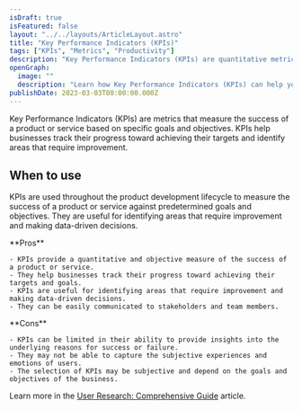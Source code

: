 ```yaml
---
isDraft: true
isFeatured: false
layout: "../../layouts/ArticleLayout.astro"
title: "Key Performance Indicators (KPIs)"
tags: ["KPIs", "Metrics", "Productivity"]
description: "Key Performance Indicators (KPIs) are quantitative metrics that help businesses track their progress and measure the success of a product or service. They provide objective data to make data-driven decisions and identify areas for improvement."
openGraph:
  image: ""
  description: "Learn how Key Performance Indicators (KPIs) can help you measure the success of your product or service. By tracking specific metrics, you can identify areas for improvement and make data-driven decisions to reach your goals."
publishDate: 2023-03-03T00:00:00.000Z
---
```


Key Performance Indicators (KPIs) are metrics that measure the success of a product or service based on specific goals and objectives. KPIs help businesses track their progress toward achieving their targets and identify areas that require improvement.

## When to use

KPIs are used throughout the product development lifecycle to measure the success of a product or service against predetermined goals and objectives. They are useful for identifying areas that require improvement and making data-driven decisions.

<div class="mt-8 mb-8 grid grid-cols-2 divide-x overflow-hidden rounded-md border">
  <div class="py-6 px-10 space-y-4">
    **Pros**

    - KPIs provide a quantitative and objective measure of the success of a product or service.
    - They help businesses track their progress toward achieving their targets and goals.
    - KPIs are useful for identifying areas that require improvement and making data-driven decisions.
    - They can be easily communicated to stakeholders and team members.

  </div>
  <div class="py-6 px-10 space-y-4">
    **Cons**

    - KPIs can be limited in their ability to provide insights into the underlying reasons for success or failure.
    - They may not be able to capture the subjective experiences and emotions of users.
    - The selection of KPIs may be subjective and depend on the goals and objectives of the business.

  </div>
</div>

Learn more in the [User Research: Comprehensive Guide](/blog/user-research-comprehensive-guide/) article.
